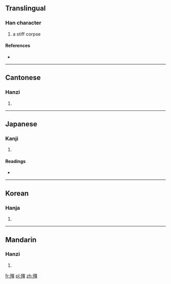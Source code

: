 ==Translingual==

===Han character===
{{Han char|rn=78|rad=歹|as=13|sn=17|four=1121<sub>6</sub>|canj=一弓一田一 (MNMWM)}}

# a stiff corpse

====References====
* {{Han ref|kx=0583.360|dkj=16588|dj=0976.220|hdz=21395.060|uh=6BAD|ud=27565|bh=ED4C|bd=60748}}

----

==Cantonese==

===Hanzi===
{{yue-hanzi|jyut=|y=geung1}}

# {{defn|Cantonese|sort=歹13}}

----

==Japanese==

===Kanji===
{{ja-kanji|grade=|rs=歹13}}

# {{defn|Japanese|sort=歹13}}

====Readings====
* {{ja-readings|on=[[きょう]] (kyō), [[こう]] (kō)|kun=[[かたくなる]] (katakunaru)}}

----

==Korean==

===Hanja===
{{ko-hanja|hangeul=강|eumhun=|rv=gang|mr=kang|y=kang}}

# {{defn|Korean|sort=歹13}}

----

==Mandarin==

===Hanzi===
{{cmn-hanzi|pin=[[jiāng]] ([[jiang1]])|wg=chiang<sup>1</sup>}}

# {{defn|Mandarin|sort=歹13}}

[[fr:殭]]
[[pl:殭]]
[[zh:殭]]